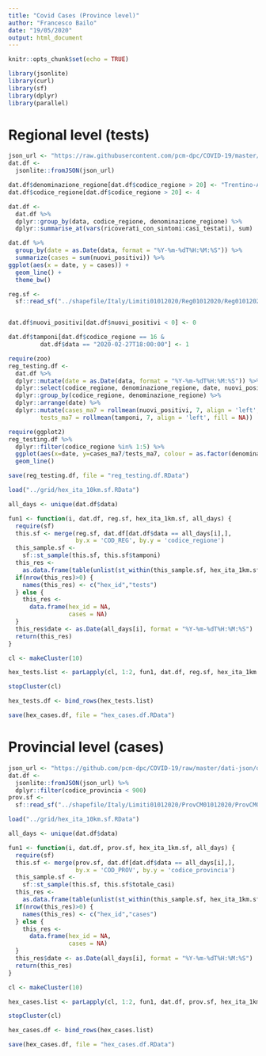```yaml
---
title: "Covid Cases (Province level)"
author: "Francesco Bailo"
date: "19/05/2020"
output: html_document
---
```


```r
knitr::opts_chunk$set(echo = TRUE)
```

```r
library(jsonlite)
library(curl)
library(sf)
library(dplyr)
library(parallel)
```

# Regional level (tests)

```r
json_url <- "https://raw.githubusercontent.com/pcm-dpc/COVID-19/master/dati-json/dpc-covid19-ita-regioni.json"
dat.df <- 
  jsonlite::fromJSON(json_url)

dat.df$denominazione_regione[dat.df$codice_regione > 20] <- "Trentino-Alto Adige"
dat.df$codice_regione[dat.df$codice_regione > 20] <- 4 

dat.df <- 
  dat.df %>%
  dplyr::group_by(data, codice_regione, denominazione_regione) %>%
  dplyr::summarise_at(vars(ricoverati_con_sintomi:casi_testati), sum)

dat.df %>% 
  group_by(date = as.Date(data, format = "%Y-%m-%dT%H:%M:%S")) %>%
  summarize(cases = sum(nuovi_positivi)) %>%
ggplot(aes(x = date, y = cases)) +
  geom_line() +
  theme_bw()

reg.sf <- 
  sf::read_sf("../shapefile/Italy/Limiti01012020/Reg01012020/Reg01012020_WGS84.shp")


dat.df$nuovi_positivi[dat.df$nuovi_positivi < 0] <- 0

dat.df$tamponi[dat.df$codice_regione == 16 &
         dat.df$data == "2020-02-27T18:00:00"] <- 1

require(zoo)
reg_testing.df <- 
  dat.df %>%
  dplyr::mutate(date = as.Date(data, format = "%Y-%m-%dT%H:%M:%S")) %>%
  dplyr::select(codice_regione, denominazione_regione, date, nuovi_positivi, tamponi) %>%
  dplyr::group_by(codice_regione, denominazione_regione) %>%
  dplyr::arrange(date) %>%
  dplyr::mutate(cases_ma7 = rollmean(nuovi_positivi, 7, align = 'left', fill = NA),
         tests_ma7 = rollmean(tamponi, 7, align = 'left', fill = NA))

require(ggplot2)
reg_testing.df %>%
  dplyr::filter(codice_regione %in% 1:5) %>%
  ggplot(aes(x=date, y=cases_ma7/tests_ma7, colour = as.factor(denominazione_regione))) +
  geom_line()

save(reg_testing.df, file = "reg_testing.df.RData")

```

```r
load("../grid/hex_ita_10km.sf.RData")
```

```r
all_days <- unique(dat.df$data)

fun1 <- function(i, dat.df, reg.sf, hex_ita_1km.sf, all_days) {
  require(sf)
  this.sf <- merge(reg.sf, dat.df[dat.df$data == all_days[i],], 
                   by.x = 'COD_REG', by.y = 'codice_regione')
  this_sample.sf <- 
    sf::st_sample(this.sf, this.sf$tamponi)
  this_res <- 
    as.data.frame(table(unlist(st_within(this_sample.sf, hex_ita_1km.sf))))
  if(nrow(this_res)>0) {
    names(this_res) <- c("hex_id","tests")
  } else {
    this_res <- 
      data.frame(hex_id = NA, 
                 cases = NA)
  }
  this_res$date <- as.Date(all_days[i], format = "%Y-%m-%dT%H:%M:%S")
  return(this_res)
}

cl <- makeCluster(10)

hex_tests.list <- parLapply(cl, 1:2, fun1, dat.df, reg.sf, hex_ita_1km.sf, all_days)

stopCluster(cl)

hex_tests.df <- bind_rows(hex_tests.list)

save(hex_cases.df, file = "hex_cases.df.RData")

```

# Provincial level (cases)

```r
json_url <- "https://github.com/pcm-dpc/COVID-19/raw/master/dati-json/dpc-covid19-ita-province.json"
dat.df <- 
  jsonlite::fromJSON(json_url) %>% 
  dplyr::filter(codice_provincia < 900)
prov.sf <- 
  sf::read_sf("../shapefile/Italy/Limiti01012020/ProvCM01012020/ProvCM01012020_WGS84.shp")
```

```r
load("../grid/hex_ita_10km.sf.RData")
```

```r
all_days <- unique(dat.df$data)

fun1 <- function(i, dat.df, prov.sf, hex_ita_1km.sf, all_days) {
  require(sf)
  this.sf <- merge(prov.sf, dat.df[dat.df$data == all_days[i],], 
                   by.x = 'COD_PROV', by.y = 'codice_provincia')
  this_sample.sf <- 
    sf::st_sample(this.sf, this.sf$totale_casi)
  this_res <- 
    as.data.frame(table(unlist(st_within(this_sample.sf, hex_ita_1km.sf))))
  if(nrow(this_res)>0) {
    names(this_res) <- c("hex_id","cases")
  } else {
    this_res <- 
      data.frame(hex_id = NA, 
                 cases = NA)
  }
  this_res$date <- as.Date(all_days[i], format = "%Y-%m-%dT%H:%M:%S")
  return(this_res)
}

cl <- makeCluster(10)

hex_cases.list <- parLapply(cl, 1:2, fun1, dat.df, prov.sf, hex_ita_1km.sf, all_days)

stopCluster(cl)

hex_cases.df <- bind_rows(hex_cases.list)

save(hex_cases.df, file = "hex_cases.df.RData")

```

